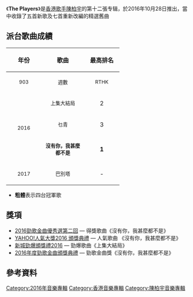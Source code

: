 《'''The Players'''》是[[香港|香港]][[歌手|歌手]][[陳柏宇|陳柏宇]]的第十二張专辑，於2016年10月28日推出，當中收錄了五首新歌及七首重新改編的精選舊曲
{{Infobox album <!-- See Wikipedia:WikiProject_Albums -->
| name       = The Players
| type       = [[專輯|專輯]]
| artist     = [[陳柏宇|陳柏宇]]
| cover      = 陳柏宇 The Players.jpg
| released   = 2016年10月28日
| genre      = 粵語流行音樂
| label      = [[索尼音樂娛樂_(香港)|索尼音樂娛樂 (香港)]]
| producer   = 見[[#曲目|曲目列表]]
| prev_title = [[告別之後光影音樂劇場原聲大碟|告別之後光影音樂劇場原聲大碟]]
| prev_year  = 2016
| next_title = [[I_(陳柏宇專輯)|I]]
| next_year  = 2017
}}

{{Tracklist
|title1=上集大結局
|music1=[[曾國綸|曾國綸]]
|lyrics1=[[林寶|林寶]]
|arranger1=[[陳浩然_(音樂製作人)|Edward Chan]]<br>[[雷柏熹|雷柏熹]]<br>[[李一丁|李一丁]]@emp
|producer1=Edward Chan
|longnote1=第一主打
|length1=3:20

|title2=我愛你夠貴
|music2=[[T-ma|T-ma]]
|lyrics2=林寶
|arranger2=T-ma@emp
|producer2=Edward Chan
|length2=2:52

|title3=巴別塔
|music3=[[黎俊浩|Ariel Lai]]
|lyrics3=[[梁柏堅|梁柏堅]]
|arranger3=Edward Chan<br>[[黎俊浩|Ariel Lai]]@emp
|producer3=Edward Chan
|longnote3=第四主打
|length3=5:21

|title4=乜青
|music4=[[陳子龍|陳子龍]]<br>Cousin Fung
|lyrics4=[[周耀輝|周耀輝]]
|arranger4=李一丁@emp
|producer4=Edward Chan
|longnote4=第二主打
|length4=3:25

|title5=沒有你，我甚麼都不是
|music5=[[Cousin_Fung|Cousin Fung]]
|lyrics5=[[林若寧|林若寧]]
|arranger5=Edward Chan<br>Cousin Fung@emp
|producer5=Edward Chan
|longnote5=第三主打
|length5=4:39

|title6=車匙
|music6=[[伍仲衡|伍仲衡]]
|lyrics6=[[陳少琪|陳少琪]]
|arranger6=Edward Chan
|producer6=Edward Chan
|longnote6=2016 Version
|length6=3:12

|title7=拍一半拖
|music7=[[陳孟奇|陳孟奇]]
|lyrics7=[[林夕|林夕]]
|arranger7=雷柏熹
|producer7=Edward Chan
|longnote7=2016 Version
|length7=3:48

|title8=尊嚴
|music8=[[金培達|金培達]]
|lyrics8=[[黃凱琪|黃凱琪]]
|arranger8=雷柏熹
|producer8=Edward Chan
|longnote8=2016 Version
|length8=4:26

|title9=固執
|music9=[[Kiyoshi_Matsuo|Kiyoshi Matsuo]]<br>[[Nao_Tanaka|Nao Tanaka]]
|lyrics9=[[甄健強|甄健強]]
|arranger9=Edward Chan
|producer9=Edward Chan
|longnote9=2016 Version
|length9=3:53

|title10=永久保存
|music10=[[陳光榮|陳光榮]]
|lyrics10=[[馮曦妤|馮曦妤]]
|arranger10=Edward Chan
|producer10=Edward Chan
|longnote10=2016 Version
|length10=3:18

|title11=逸後
|music11=[[金培達|金培達]]
|lyrics11=黃凱琪
|arranger11=Edward Chan
|producer11=Edward Chan
|longnote11=2016 Version
|length11=4:13

|title12=萬中無一
|music12=[[陳奐仁|陳奐仁]]
|lyrics12=[[方杰|方杰]]
|arranger12=Edward Chan<br>雷柏熹
|producer12=Edward Chan
|longnote12=2016 Version
|length12=4:24
}}

==派台歌曲成績==
{| class="wikitable"
!align="center" rowspan="2" | 年份
!align="center" rowspan="2" | 歌曲
!align="center" colspan="8" | 最高排名
|-
!width="80"|<small>903</small> !! width="100"|<small>週數</small> !! width="80"|<small>RTHK</small> !! width="100"|<small>週數</small> !! width="80"|<small>997</small> !! width="100"|<small>週數</small> !! width="80"|<small>TVB</small> !! width="100"|<small>週數</small>
|-
|align="center" rowspan="3"| <small>2016</small> ||align="center"| <small>上集大結局</small> ||align="center"| 2 ||align="center"| 6 ||align="center"| '''1''' ||align="center"| 6 ||align="center"| '''1''' ||align="center"| 8 ||align="center"| '''1''' ||align="center"| 7
|-
|align="center"| <small>乜青</small> ||align="center"| 3 ||align="center"| 6 ||align="center"| 3 ||align="center"| 4 ||align="center"| 2 ||align="center"| 4 ||align="center"| '''1''' ||align="center"| 3
|-
|align="center"| <small> '''沒有你，我甚麼都不是 '''</small> ||align="center"| '''1''' ||align="center"| 11 ||align="center"| '''1''' ||align="center"| 7 ||align="center"| '''1''' ||align="center"| 6 ||align="center"|  '''1'''  ||align="center"| 4
|-
|align="center" rowspan="1"| <small>2017</small> ||align="center"| <small>巴別塔</small> ||align="center"| - ||align="center"| - ||align="center"| 5 ||align="center"| 10 ||align="center"| 4 ||align="center"| 8 ||align="center"| 7 ||align="center"| 2
|}

*'''粗體'''表示四台冠軍歌

== 獎項 ==
*[[2016年勁歌金曲優秀選第二回得獎名單|2016勁歌金曲優秀選第二回]] — 得獎歌曲《沒有你，我甚麼都不是》
*[[2016年度YAHOO!搜尋人氣大獎得獎名單|YAHOO!人氣大獎2016 頒獎典禮]] — 人氣歌曲 《沒有你，我甚麼都不是》
*[[2016年度新城勁爆頒獎禮得獎名單|新城勁爆頒獎禮2016]]  — 勁爆歌曲《上集大結局》
*[[2016年度勁歌金曲得獎名單|2016年度勁歌金曲頒獎典禮]] — 勁歌金曲獎《沒有你，我甚麼都不是》

==參考資料==
{{reflist}}

{{陳柏宇}}
[[Category:2016年音樂專輯|Category:2016年音樂專輯]]
[[Category:香港音樂專輯|Category:香港音樂專輯]]
[[Category:陳柏宇音樂專輯|Category:陳柏宇音樂專輯]]